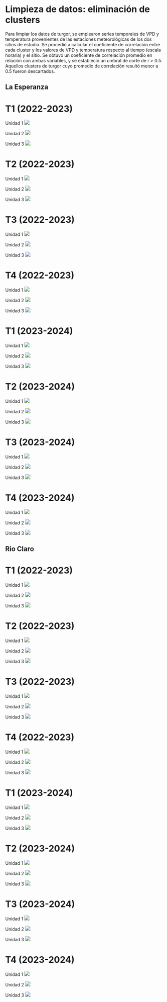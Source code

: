 # Limpieza de datos: eliminación de clusters

Para limpiar los datos de turgor, se emplearon series temporales de VPD y temperatura provenientes de las estaciones meteorológicas de los dos sitios de estudio. Se procedió a calcular el coeficiente de correlación entre cada cluster y los valores de VPD y temperatura respecto al tiempo (escala horaria) y el sitio. Se obtuvo un coeficiente de correlación promedio en relación con ambas variables, y se estableció un umbral de corte de r \> 0.5. Aquellos clusters de turgor cuyo promedio de correlación resultó menor a 0.5 fueron descartados.

## La Esperanza

::: panel-tabset
# T1 (2022-2023)

Unidad 1 ![](figuras/02_turgor_limpiado/2022_2023_La_Esperanza_T1_Unidad_1.png){.lightbox}

Unidad 2 ![](figuras/02_turgor_limpiado/2022_2023_La_Esperanza_T1_Unidad_2.png){.lightbox}

Unidad 3 ![](figuras/02_turgor_limpiado/2022_2023_La_Esperanza_T1_Unidad_3.png){.lightbox}

# T2 (2022-2023)

Unidad 1 ![](figuras/02_turgor_limpiado/2022_2023_La_Esperanza_T2_Unidad_1.png){.lightbox}

Unidad 2 ![](figuras/02_turgor_limpiado/2022_2023_La_Esperanza_T2_Unidad_2.png){.lightbox}

Unidad 3 ![](figuras/02_turgor_limpiado/2022_2023_La_Esperanza_T2_Unidad_3.png){.lightbox}

# T3 (2022-2023)

Unidad 1 ![](figuras/02_turgor_limpiado/2022_2023_La_Esperanza_T3_Unidad_1.png){.lightbox}

Unidad 2 ![](figuras/02_turgor_limpiado/2022_2023_La_Esperanza_T3_Unidad_2.png){.lightbox}

Unidad 3 ![](figuras/02_turgor_limpiado/2022_2023_La_Esperanza_T3_Unidad_3.png){.lightbox}

# T4 (2022-2023)

Unidad 1 ![](figuras/02_turgor_limpiado/2022_2023_La_Esperanza_T4_Unidad_1.png){.lightbox}

Unidad 2 ![](figuras/02_turgor_limpiado/2022_2023_La_Esperanza_T4_Unidad_2.png){.lightbox}

Unidad 3 ![](figuras/02_turgor_limpiado/2022_2023_La_Esperanza_T4_Unidad_3.png){.lightbox}

# T1 (2023-2024)

Unidad 1 ![](figuras/02_turgor_limpiado/2023_2024_La_Esperanza_T1_Unidad_1.png){.lightbox}

Unidad 2 ![](figuras/02_turgor_limpiado/2023_2024_La_Esperanza_T1_Unidad_2.png){.lightbox}

Unidad 3 ![](figuras/02_turgor_limpiado/2023_2024_La_Esperanza_T1_Unidad_3.png){.lightbox}

# T2 (2023-2024)

Unidad 1 ![](figuras/02_turgor_limpiado/2023_2024_La_Esperanza_T2_Unidad_1.png){.lightbox}

Unidad 2 ![](figuras/02_turgor_limpiado/2023_2024_La_Esperanza_T2_Unidad_2.png){.lightbox}

Unidad 3 ![](figuras/02_turgor_limpiado/2023_2024_La_Esperanza_T2_Unidad_3.png){.lightbox}

# T3 (2023-2024)

Unidad 1 ![](figuras/02_turgor_limpiado/2023_2024_La_Esperanza_T3_Unidad_1.png){.lightbox}

Unidad 2 ![](figuras/02_turgor_limpiado/2023_2024_La_Esperanza_T3_Unidad_2.png){.lightbox}

Unidad 3 ![](figuras/02_turgor_limpiado/2023_2024_La_Esperanza_T3_Unidad_3.png){.lightbox}

# T4 (2023-2024)

Unidad 1 ![](figuras/02_turgor_limpiado/2023_2024_La_Esperanza_T4_Unidad_1.png){.lightbox}

Unidad 2 ![](figuras/02_turgor_limpiado/2023_2024_La_Esperanza_T4_Unidad_2.png){.lightbox}

Unidad 3 ![](figuras/02_turgor_limpiado/2023_2024_La_Esperanza_T4_Unidad_3.png){.lightbox}
:::

## Rio Claro

::: panel-tabset
# T1 (2022-2023)

Unidad 1 ![](figuras/02_turgor_limpiado/2022_2023_Rio_Claro_T1_Unidad_1.png){.lightbox}

Unidad 2 ![](figuras/02_turgor_limpiado/2022_2023_Rio_Claro_T1_Unidad_2.png){.lightbox}

Unidad 3 ![](figuras/02_turgor_limpiado/2022_2023_Rio_Claro_T1_Unidad_3.png){.lightbox}

# T2 (2022-2023)

Unidad 1 ![](figuras/02_turgor_limpiado/2022_2023_Rio_Claro_T2_Unidad_1.png){.lightbox}

Unidad 2 ![](figuras/02_turgor_limpiado/2022_2023_Rio_Claro_T2_Unidad_2.png){.lightbox}

Unidad 3 ![](figuras/02_turgor_limpiado/2022_2023_Rio_Claro_T2_Unidad_3.png){.lightbox}

# T3 (2022-2023)

Unidad 1 ![](figuras/02_turgor_limpiado/2022_2023_Rio_Claro_T3_Unidad_1.png){.lightbox}

Unidad 2 ![](figuras/02_turgor_limpiado/2022_2023_Rio_Claro_T3_Unidad_2.png){.lightbox}

Unidad 3 ![](figuras/02_turgor_limpiado/2022_2023_Rio_Claro_T3_Unidad_3.png){.lightbox}

# T4 (2022-2023)

Unidad 1 ![](figuras/02_turgor_limpiado/2022_2023_Rio_Claro_T4_Unidad_1.png){.lightbox}

Unidad 2 ![](figuras/02_turgor_limpiado/2022_2023_Rio_Claro_T4_Unidad_2.png){.lightbox}

Unidad 3 ![](figuras/02_turgor_limpiado/2022_2023_Rio_Claro_T4_Unidad_3.png){.lightbox}

# T1 (2023-2024)

Unidad 1 ![](figuras/02_turgor_limpiado/2023_2024_Rio_Claro_T1_Unidad_1.png){.lightbox}

Unidad 2 ![](figuras/02_turgor_limpiado/2023_2024_Rio_Claro_T1_Unidad_2.png){.lightbox}

Unidad 3 ![](figuras/02_turgor_limpiado/2023_2024_Rio_Claro_T1_Unidad_3.png){.lightbox}

# T2 (2023-2024)

Unidad 1 ![](figuras/02_turgor_limpiado/2023_2024_Rio_Claro_T2_Unidad_1.png){.lightbox}

Unidad 2 ![](figuras/02_turgor_limpiado/2023_2024_Rio_Claro_T2_Unidad_2.png){.lightbox}

Unidad 3 ![](figuras/02_turgor_limpiado/2023_2024_Rio_Claro_T2_Unidad_3.png){.lightbox}

# T3 (2023-2024)

Unidad 1 ![](figuras/02_turgor_limpiado/2023_2024_Rio_Claro_T3_Unidad_1.png){.lightbox}

Unidad 2 ![](figuras/02_turgor_limpiado/2023_2024_Rio_Claro_T3_Unidad_2.png){.lightbox}

Unidad 3 ![](figuras/02_turgor_limpiado/2023_2024_Rio_Claro_T3_Unidad_3.png){.lightbox}

# T4 (2023-2024)

Unidad 1 ![](figuras/02_turgor_limpiado/2023_2024_Rio_Claro_T4_Unidad_1.png){.lightbox}

Unidad 2 ![](figuras/02_turgor_limpiado/2023_2024_Rio_Claro_T4_Unidad_2.png){.lightbox}

Unidad 3 ![](figuras/02_turgor_limpiado/2023_2024_Rio_Claro_T4_Unidad_3.png){.lightbox}
:::
